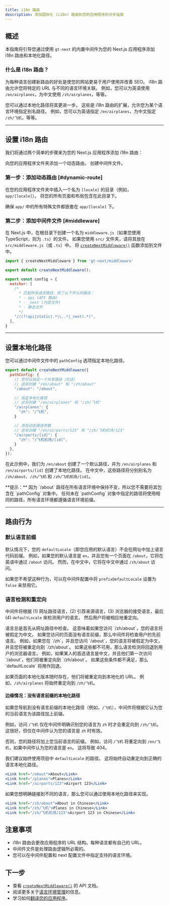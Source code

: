 ```yaml
---
title: i18n 路由
description: 添加国际化 (i18n) 路由到您的应用程序的分步指南
---
```


## 概述
本指南将引导您通过使用 `gt-next` 的内置中间件为您的 Next.js 应用程序添加 i18n 路由和本地化路径。

### 什么是 i18n 路由？

为每种语言创建新路由的好处是使您的网站更易于用户使用并改善 SEO。
i18n 路由允许您将特定的 URL 与不同的语言环境关联。
例如，您可以为英语使用 `/en/airplanes`，为中文使用 `/zh/airplanes`，等等。

您可以通过本地化路径将其更进一步。
这些是 i18n 路由的扩展，允许您为某个语言环境指定别名路径。
例如，您可以为英语指定 `/en/airplanes`，为中文指定 `/zh/飞机`，等等。

---

## 设置 i18n 路由

我们将通过两个简单的步骤来为您的 Next.js 应用程序添加 i18n 路由：

<Steps>
    <Step>
        向您的应用程序文件夹添加一个动态路由。
    </Step>
    <Step>
        创建中间件文件。
    </Step>
</Steps>


### 第一步：添加动态路由 [#dynamic-route]

在您的应用程序文件夹中插入一个名为 `[locale]` 的目录（例如，`app/[locale]`）。
将您的所有页面和布局包含在此目录下。

<Files>
  <Folder name="my-app" defaultOpen={true}>
    <File name="middleware.js" />
    <Folder name="app" defaultOpen={true}>
      <Folder name="[locale]" defaultOpen={true}>
        <File name="layout.js" />
        <File name="page.js" />
        <Folder name="some-page">
          <File name="page.js" />
        </Folder>
      </Folder>
      <Folder name="api">
        <File name="route.js" />
      </Folder>
    </Folder>
    <Folder name="public">
      <Folder name="images">
        <File name="logo.png" />
      </Folder>
    </Folder>
    <Folder name="styles">
      <File name="globals.css" />
    </Folder>
    <File name="next.config.js" />
  </Folder>
</Files>

确保 `app/` 中的所有特殊文件都嵌套在 `app/[locale]` 下。



### 第二步：添加中间件文件 [#middleware]

在 Next.js 中，在根目录下创建一个名为 `middleware.js`（如果您使用 TypeScript，则为 `.ts`）的文件。
如果您使用 `src/` 文件夹，请将其放在 `src/middleware.js`（或 `.ts`）中。
将 [`createNextMiddleware()`](/docs/next/api/middleware/createNextMiddleware) 函数添加到文件中。

```js title="middleware.js" copy
import { createNextMiddleware } from 'gt-next/middleware'

export default createNextMiddleware();

export const config = {
  matcher: [
    /*
      * 匹配所有请求路径，除了以下开头的路径：
      * - api (API 路由)
      * - _next (内部文件)
      * - 静态文件
      */
    "/((?!api|static|.*\\..*|_next).*)",
  ],
}
```

---

## 设置本地化路径

您可以通过中间件文件中的 `pathConfig` 选项指定本地化路径。

```js title="middleware.js" copy
export default createNextMiddleware({
  pathConfig: {
    // 您可以指定一个共享路径（可选）
    // 这将创建 "/en/about" 和 "/zh/about"
    "/about": "/about",

    // 指定本地化路径
    // 这将创建 "/en/airplanes" 和 "/zh/飞机"
    "/airplanes": {
      "zh": "/飞机",
    }

    // 添加动态路径参数
    // 这将创建 "/en/airports/123" 和 "/zh/飞机机场/123"
    "/airports/[id]": {
      "zh": "/飞机机场/[id]",
    }
  },
});
```
在此示例中，我们为 `/en/about` 创建了一个默认路径，并为 `/en/airplanes` 和 `/en/airports/[id]` 创建了本地化路径。
在中文中，这些路径将分别别名为 `/zh/about`、`/zh/飞机` 和 `/zh/飞机机场/[id]`。

<Callout>
  **提示：**
  因为 `/about` 路径在所有语言环境中保持不变，所以您不需要将其包含在 `pathConfig` 对象中。
  任何未在 `pathConfig` 对象中指定的路径将使用相同的路径，所有语言环境都遵循语言环境前缀。
</Callout>

---

## 路由行为

### 默认语言前缀
默认情况下，您的 `defaultLocale`（即您应用的默认语言）不会在网址中加上语言代码前缀。
例如，如果您的默认语言是 `en`，并且您有一个页面在 `/about`，它将在英语中通过 `/about` 访问。
然而，在中文中，它将在中文中通过 `/zh/about` 访问。

如果您不希望这种行为，可以在中间件配置中将 `prefixDefaultLocale` 设置为 `false` 来禁用它。

### 语言检测和重定向
中间件将根据 (1) 网址路径语言，(2) 引荐来源语言，(3) 浏览器的接受语言，最后 (4) `defaultLocale` 来检测用户的语言。
然后用户将被相应地重定向。

<Steps>
  <Step>
    语言总是首先从网址路径中检查。
    这意味着如果您访问 `/zh/about`，您的语言将被假定为中文。
  </Step>
  <Step>
    如果您访问的页面没有语言前缀，那么中间件将检查用户的先前语言。
    例如，如果您在 `/zh`，并且您访问 `/about`，您的语言将被假定为中文，并且您将被重定向到 `/zh/about`。
  </Step>
  <Step>
    如果这些都不可用，那么语言检测将回退到用户的浏览器语言。
    例如，如果某人的首选语言是中文，并且他们第一次访问 `/about`，他们将被重定向到 `/zh/about`。
  </Step>
  <Step>
    如果这些条件都不满足，那么 `defaultLocale` 将用作回退。
  </Step>
</Steps>

如果页面的本地化版本随时存在，他们将被重定向到本地化的 URL。
例如，`/zh/airplanes` 将始终重定向到 `/zh/飞机`。

#### 边缘情况：没有语言前缀的本地化路径

如果您导航到没有语言前缀的本地化路径（例如，`/飞机`），中间件将根据它认为您的当前语言为该路径加上前缀。

例如，访问 `/飞机` 仅在中间件明确识别您的语言为 `zh` 时才会重定向到 `/zh/飞机`。
这很好，但仅在中间件认为您的语言是 `zh` 时有效。

否则，您的路径将加上您当前语言的前缀。
例如，访问 `/飞机` 将重定向到 `/en/飞机`，如果中间件认为您的语言是 `en`。
这将导致 404。

我们建议始终使用项目中 `defaultLocale` 的路径。
这将始终自动重定向到正确的语言本地化路径。
```jsx
<Link href="/about">About</Link>
<Link href="/planes">Planes</Link>
<Link href="/airports/123">Airport 123</Link>
```

如果您想明确链接到不同的语言，那么您可以通过使用本地化路径来实现。
```jsx
<Link href="/zh/about">About in Chinese</Link>
<Link href="/zh/飞机">Planes in Chinese</Link>
<Link href="/zh/飞机机场/123">Airport 123 in Chinese</Link>
```


## 注意事项
 * i18n 路由会更改应用程序的 URL 结构。每种语言都有自己的 URL。
 * 中间件文件是处理路由逻辑所必需的。
 * 您可以在中间件配置和 next 配置文件中指定支持的语言环境。

## 下一步
 * 查看 [`createNextMiddleware()`](/docs/next/api/middleware/createNextMiddleware) 的 API 文档。
 * 阅读更多关于[语言环境管理](/docs/next/reference/locale-management)的信息。
 * 学习如何[翻译您的应用程序](/docs/next/reference/translate-your-application)。
